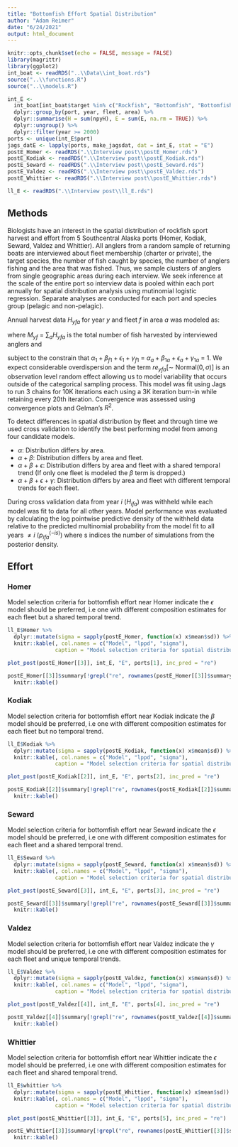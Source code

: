 ```yaml
---
title: "Bottomfish Effort Spatial Distribution"
author: "Adam Reimer"
date: "6/24/2021"
output: html_document
---
```


```r
knitr::opts_chunk$set(echo = FALSE, message = FALSE)
library(magrittr)
library(ggplot2)
int_boat <- readRDS("..\\Data\\int_boat.rds")
source("..\\functions.R")
source("..\\models.R")

int_E <- 
  int_boat[int_boat$target %in% c("Rockfish", "Bottomfish", "Bottomfish & Salmon", "Lingcod"), ] %>%
  dplyr::group_by(port, year, fleet, area) %>%
  dplyr::summarise(H = sum(npyH), E = sum(E, na.rm = TRUE)) %>%
  dplyr::ungroup() %>%
  dplyr::filter(year >= 2000)
ports <- unique(int_E$port)
jags_datE <- lapply(ports, make_jagsdat, dat = int_E, stat = "E")
postE_Homer <- readRDS(".\\Interview post\\postE_Homer.rds")
postE_Kodiak <- readRDS(".\\Interview post\\postE_Kodiak.rds")
postE_Seward <- readRDS(".\\Interview post\\postE_Seward.rds")
postE_Valdez <- readRDS(".\\Interview post\\postE_Valdez.rds")
postE_Whittier <- readRDS(".\\Interview post\\postE_Whittier.rds")

ll_E <- readRDS(".\\Interview post\\ll_E.rds")
```

## Methods

Biologists have an interest in the spatial distribution of rockfish sport harvest and effort from 5 Southcentral Alaska ports (Homer, Kodiak, Seward, Valdez and Whittier). All anglers from a random sample of returning boats are interviewed about fleet membership (charter or private), the target species, the number of fish caught by species, the number of anglers fishing and the area that was fished. Thus, we sample clusters of anglers from single geographic areas during each interview. We seek inference at the scale of the entire port so interview data is pooled  within each port annually for spatial distribution analysis using mutinomial logistic regression. Separate analyses are conducted for each port and species group (pelagic and non-pelagic).   

Annual harvest data $H_{yfa}$ for year $y$ and fleet $f$ in area $a$ was modeled as:

\begin{equation}
H_{yfa}~\sim~\textrm{Multinomial}(p_{yfa}, M_{yf})
\end{equation}

where $M_{yf}~=~\sum_{a}H_{yfa}$ is the total number of fish harvested by interviewed anglers and 

\begin{align*}
p_{yfa} & ~=~\frac{\phi_{yfa}}{\sum_{a}\phi_{yfa}}\\
\log(\phi_{yfa}) & ~=~\alpha_a + \beta_{fa} + \epsilon_{a}*y + \gamma_{fa}*y + re_{yfa}
\end{align*}

subject to the constrain that $\alpha_1 + \beta_{f1} + \epsilon_{1} + \gamma_{f1}~=~\alpha_a + \beta_{1a} + \epsilon_{a} + \gamma_{1a}~=~1$. We expect considerable overdispersion and the term $re_{yfa} [\sim~\textrm{Normal}(0, \sigma)]$ is an observation level random effect allowing us to model variability that occurs outside of the categorical sampling process. This model was fit using Jags to run 3 chains for 10K iterations each using a 3K iteration burn-in while retaining every 20th iteration. Convergence was assessed using convergence plots and Gelman's $R^2$.  

To detect differences in spatial distribution by fleet and through time we used cross validation to identify the best performing model from among four candidate models.  
  
* $\alpha$: Distribution differs by area.  
* $\alpha + \beta$: Distribution differs by area and fleet.  
* $\alpha + \beta + \epsilon$: Distribution differs by area and fleet with a shared temporal trend (If only one fleet is modeled the $\beta$ term is dropped.)
* $\alpha + \beta + \epsilon + \gamma$: Distribution differs by area and fleet with different temporal trends for each fleet.
  
During cross validation data from year $i$ ($H_{ifa}$) was withheld while each model was fit to data for all other years. Model performance was evaluated by calculating the log pointwise predictive density of the withheld data relative to the predicted multinomial probability from the model fit to all years $\ne i$ ($p_{ifa}^{(-is)}$) where s indices the number of simulations from the posterior density.

\begin{equation}
$lppd~=~\sum\limits_{fjm}^{2}\sum\limits_{y}^{Y_(y \neq i)}log\left(\frac{1}{S}\sum\limits_{s}^{S}\frac{M_{yf}!}{\prod_a H_{yfa}!}\prod_a p_{yfa}^{(-is)}\right)$
\end{equation}

## Effort
### Homer

Model selection criteria for bottomfish effort near Homer indicate the $\epsilon$ model should be preferred, i.e one with different composition estimates for each fleet but a shared temporal trend.
  
```r
ll_E$Homer %>%
  dplyr::mutate(sigma = sapply(postE_Homer, function(x) x$mean$sd)) %>%
  knitr::kable(, col.names = c("Model", "lppd", "sigma"),
               caption = "Model selection criteria for spatial distribution of bottomfish effort out of Homer, 2000-2019")
```

```r
plot_post(postE_Homer[[3]], int_E, "E", ports[1], inc_pred = "re")
```
  
```r
postE_Homer[[3]]$summary[!grepl("re", rownames(postE_Homer[[3]]$summary)), c("mean", "sd", "2.5%", "97.5%", "Rhat", "n.eff")] %>%
  knitr::kable()
```
  
### Kodiak

Model selection criteria for bottomfish effort near Kodiak indicate the $\beta$ model should be preferred, i.e one with different composition estimates for each fleet but no temporal trend.
  
```r
ll_E$Kodiak %>%
  dplyr::mutate(sigma = sapply(postE_Kodiak, function(x) x$mean$sd)) %>%
  knitr::kable(, col.names = c("Model", "lppd", "sigma"),
               caption = "Model selection criteria for spatial distribution of bottomfish effort out of Kodiak, 2000-2019")
```

```r
plot_post(postE_Kodiak[[2]], int_E, "E", ports[2], inc_pred = "re")
```
  
```r
postE_Kodiak[[2]]$summary[!grepl("re", rownames(postE_Kodiak[[2]]$summary)), c("mean", "sd", "2.5%", "97.5%", "Rhat", "n.eff")] %>%
  knitr::kable()
```
  
### Seward

Model selection criteria for bottomfish effort near Seward indicate the $\epsilon$ model should be preferred, i.e one with different composition estimates for each fleet and a shared temporal trend.
  
```r
ll_E$Seward %>%
  dplyr::mutate(sigma = sapply(postE_Seward, function(x) x$mean$sd)) %>%
  knitr::kable(, col.names = c("Model", "lppd", "sigma"),
               caption = "Model selection criteria for spatial distribution of bottomfish effort out of Seward, 2000-2019")
```

```r
plot_post(postE_Seward[[3]], int_E, "E", ports[3], inc_pred = "re")
```
  
```r
postE_Seward[[3]]$summary[!grepl("re", rownames(postE_Seward[[3]]$summary)), c("mean", "sd", "2.5%", "97.5%", "Rhat", "n.eff")] %>%
  knitr::kable()
```
  
### Valdez

Model selection criteria for bottomfish effort near Valdez indicate the $\gamma$ model should be preferred, i.e one with different composition estimates for each fleet and unique temporal trends.
  
```r
ll_E$Valdez %>%
  dplyr::mutate(sigma = sapply(postE_Valdez, function(x) x$mean$sd)) %>%
  knitr::kable(, col.names = c("Model", "lppd", "sigma"),
               caption = "Model selection criteria for spatial distribution of bottomfish effort out of Valdez, 2000-2019")
```

```r
plot_post(postE_Valdez[[4]], int_E, "E", ports[4], inc_pred = "re")
```
  
```r
postE_Valdez[[4]]$summary[!grepl("re", rownames(postE_Valdez[[4]]$summary)), c("mean", "sd", "2.5%", "97.5%", "Rhat", "n.eff")] %>%
  knitr::kable()
```
  
### Whittier

Model selection criteria for bottomfish effort near Whittier indicate the $\epsilon$ model should be preferred, i.e one with different composition estimates for each fleet and shared temporal trend.
  
```r
ll_E$whittier %>%
  dplyr::mutate(sigma = sapply(postE_Whittier, function(x) x$mean$sd)) %>%
  knitr::kable(, col.names = c("Model", "lppd", "sigma"),
               caption = "Model selection criteria for spatial distribution of bottomfish effort out of Whittier, 2000-2019")
```

```r
plot_post(postE_Whittier[[3]], int_E, "E", ports[5], inc_pred = "re")
```
  
```r
postE_Whittier[[3]]$summary[!grepl("re", rownames(postE_Whittier[[3]]$summary)), c("mean", "sd", "2.5%", "97.5%", "Rhat", "n.eff")] %>%
  knitr::kable()
```
  